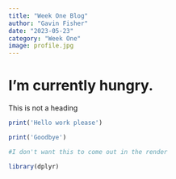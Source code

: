 ```yaml
---
title: "Week One Blog"
author: "Gavin Fisher"
date: "2023-05-23"
category: "Week One"
image: profile.jpg
---
```


# I'm currently hungry.

This is not a heading
```r
print('Hello work please')
```

```r
print('Goodbye')
```

```r
#I don't want this to come out in the render
```

```r
library(dplyr)
```


